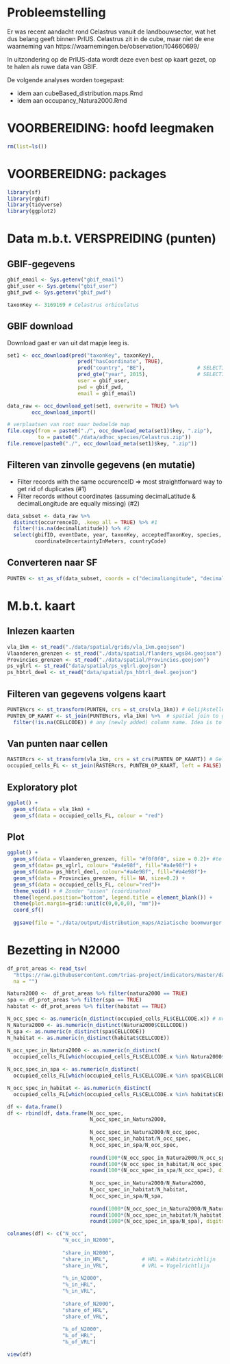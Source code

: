 # Probleemstelling

Er was recent aandacht rond Celastrus vanuit de landbouwsector, wat het dus belang geeft binnen PrIUS. Celastrus zit in de cube, maar niet de ene waarneming van https://waarnemingen.be/observation/104660699/

In uitzondering op de PrIUS-data wordt deze even best op kaart gezet, op te halen als ruwe data van GBIF.

De volgende analyses worden toegepast:

- idem aan cubeBased_distribution.maps.Rmd
- idem aan occupancy_Natura2000.Rmd

# VOORBEREIDING: hoofd leegmaken

```r
rm(list=ls())
```

# VOORBEREIDNG: packages

```r
library(sf)
library(rgbif)
library(tidyverse)
library(ggplot2)
```

# Data m.b.t. VERSPREIDING (punten)

## GBIF-gegevens

```r
gbif_email <- Sys.getenv("gbif_email")
gbif_user <- Sys.getenv("gbif_user")
gbif_pwd <- Sys.getenv("gbif_pwd")
```

```r
taxonKey <- 3169169 # Celastrus orbiculatus
```

## GBIF download

Download gaat er van uit dat mapje leeg is.

```r
set1 <- occ_download(pred("taxonKey", taxonKey), 
                       pred("hasCoordinate", TRUE), 
                       pred("country", "BE"),                 # SELECTIE op LAND (BE) !
                       pred_gte("year", 2015),                # SELECTIE op JAAR (2015) !
                       user = gbif_user, 
                       pwd = gbif_pwd, 
                       email = gbif_email)

data_raw <- occ_download_get(set1, overwrite = TRUE) %>% 
        occ_download_import()

# verplaatsen van root naar bedoelde map
file.copy(from = paste0("./", occ_download_meta(set1)$key, ".zip"),
          to = paste0("./data/adhoc_species/Celastrus.zip"))
file.remove(paste0("./", occ_download_meta(set1)$key, ".zip"))
```

## Filteren van zinvolle gegevens (en mutatie)

 - Filter records with the same occurenceID => most straightforward way to get rid of duplicates (#1)
 - Filter records without coordinates (assuming decimalLatitude & decimalLongitude are equally missing) (#2)

```r
data_subset <- data_raw %>% 
  distinct(occurrenceID, .keep_all = TRUE) %>% #1
  filter(!is.na(decimalLatitude)) %>% #2 
  select(gbifID, eventDate, year, taxonKey, acceptedTaxonKey, species, decimalLatitude, decimalLongitude,
         coordinateUncertaintyInMeters, countryCode)
```

## Converteren naar SF

```r
PUNTEN <- st_as_sf(data_subset, coords = c("decimalLongitude", "decimalLatitude"), crs = "+proj=longlat +datum=WGS84")
```

# M.b.t. kaart

## Inlezen kaarten

```r
vla_1km <- st_read("./data/spatial/grids/vla_1km.geojson")
Vlaanderen_grenzen <- st_read("./data/spatial/flanders_wgs84.geojson")
Provincies_grenzen <- st_read("./data/spatial/Provincies.geojson")
ps_vglrl <- st_read("data/spatial/ps_vglrl.geojson")
ps_hbtrl_deel <- st_read("data/spatial/ps_hbtrl_deel.geojson")
```

## Filteren van gegevens volgens kaart

```r
PUNTENcrs <- st_transform(PUNTEN, crs = st_crs(vla_1km)) # Gelijkstellen van de crs
PUNTEN_OP_KAART <- st_join(PUNTENcrs, vla_1km) %>%  # spatial join to get intersection of points and polygons
  filter(!is.na(CELLCODE)) # any (newly added) column name. Idea is to get only the points that fall in the polygons
```

## Van punten naar cellen

```r
RASTERcrs <- st_transform(vla_1km, crs = st_crs(PUNTEN_OP_KAART)) # Gelijkstellen van de crs
occupied_cells_FL <- st_join(RASTERcrs, PUNTEN_OP_KAART, left = FALSE) # inner join
```

## Exploratory plot

```r
ggplot() +
  geom_sf(data = vla_1km) +
  geom_sf(data = occupied_cells_FL, colour = "red")
```

## Plot

```r
ggplot() +
  geom_sf(data = Vlaanderen_grenzen, fill= "#f0f0f0", size = 0.2)+ #te activeren indien achterkleur grijs
  geom_sf(data= ps_vglrl, colour= "#a4e98f", fill="#a4e98f") + 
  geom_sf(data= ps_hbtrl_deel, colour="#a4e98f", fill="#a4e98f")+
  geom_sf(data = Provincies_grenzen, fill= NA, size=0.2) +
  geom_sf(data = occupied_cells_FL, colour="red")+
  theme_void() + # Zonder "assen" (coördinaten)
  theme(legend.position="bottom", legend.title = element_blank()) +
  theme(plot.margin=grid::unit(c(0,0,0,0), "mm"))+
  coord_sf()
  
  ggsave(file = "./data/output/distribution_maps/Aziatische boomwurger.png", width = 15, height = 6.4, units = "cm", dpi=200)
```

# Bezetting in N2000

```r
df_prot_areas <- read_tsv(
  "https://raw.githubusercontent.com/trias-project/indicators/master/data/interim/intersect_EEA_ref_grid_protected_areas.tsv",
  na = "")

Natura2000 <-  df_prot_areas %>% filter(natura2000 == TRUE)
spa <- df_prot_areas %>% filter(spa == TRUE)
habitat <- df_prot_areas %>% filter(habitat == TRUE)

N_occ_spec <- as.numeric(n_distinct(occupied_cells_FL$CELLCODE.x)) # nodig, want zelfde cel voor verschillende jaren
N_Natura2000 <- as.numeric(n_distinct(Natura2000$CELLCODE))
N_spa <- as.numeric(n_distinct(spa$CELLCODE))
N_habitat <- as.numeric(n_distinct(habitat$CELLCODE))
  
N_occ_spec_in_Natura2000 <- as.numeric(n_distinct(
  occupied_cells_FL[which(occupied_cells_FL$CELLCODE.x %in% Natura2000$CELLCODE),]$CELLCODE.x))

N_occ_spec_in_spa <- as.numeric(n_distinct(
  occupied_cells_FL[which(occupied_cells_FL$CELLCODE.x %in% spa$CELLCODE),]$CELLCODE.x))

N_occ_spec_in_habitat <- as.numeric(n_distinct(
  occupied_cells_FL[which(occupied_cells_FL$CELLCODE.x %in% habitat$CELLCODE),]$CELLCODE.x))

df <- data.frame()                  
df <- rbind(df, data.frame(N_occ_spec,
                           N_occ_spec_in_Natura2000,
                           
                           N_occ_spec_in_Natura2000/N_occ_spec,
                           N_occ_spec_in_habitat/N_occ_spec,
                           N_occ_spec_in_spa/N_occ_spec,
                           
                           round(100*(N_occ_spec_in_Natura2000/N_occ_spec), digits = 1),  # Idem, as percent (%), for report
                           round(100*(N_occ_spec_in_habitat/N_occ_spec), digits = 1),     # Idem, as percent (%), for report
                           round(100*(N_occ_spec_in_spa/N_occ_spec), digits = 1),         # Idem, as percent (%), for report
                           
                           N_occ_spec_in_Natura2000/N_Natura2000,
                           N_occ_spec_in_habitat/N_habitat,
                           N_occ_spec_in_spa/N_spa,
                           
                           round(1000*(N_occ_spec_in_Natura2000/N_Natura2000), digits = 1), # Idem, as promille (‰), for report
                           round(1000*(N_occ_spec_in_habitat/N_habitat), digits = 1),       # Idem, as promille (‰), for report
                           round(1000*(N_occ_spec_in_spa/N_spa), digits = 1)))              # Idem, as promille (‰), for report

colnames(df) <- c("N_occ",
                  "N_occ_in_N2000",
                  
                  "share_in_N2000",
                  "share_in_HRL",           # HRL = Habitatrichtlijn
                  "share_in_VRL",           # VRL = Vogelrichtlijn
                  
                  "%_in_N2000",
                  "%_in_HRL",
                  "%_in_VRL",
                  
                  "share_of_N2000",
                  "share_of_HRL",
                  "share_of_VRL",
                  
                  "‰_of_N2000",
                  "‰_of_HRL",
                  "‰_of_VRL")

view(df)
```